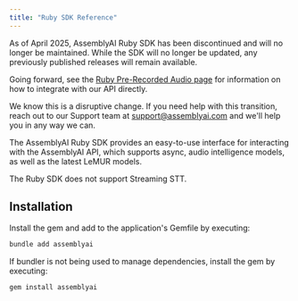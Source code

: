 ```yaml
---
title: "Ruby SDK Reference"
---
```


<Warning title="Deprecation Notice">
  As of April 2025, AssemblyAI Ruby SDK has been discontinued and will no longer be maintained. While the SDK will no longer be updated, any previously published releases will remain available.

  Going forward, see the [Ruby Pre-Recorded Audio page](/docs/getting-started/transcribe-an-audio-file/ruby) for information on how to integrate with our API directly.

  We know this is a disruptive change. If you need help with this transition, reach out to our Support team at support@assemblyai.com and we'll help you in any way we can.
</Warning>

The AssemblyAI Ruby SDK provides an easy-to-use interface for interacting with the AssemblyAI API, which supports async,
audio intelligence models, as well as the latest LeMUR models.

The Ruby SDK does not support Streaming STT.

## Installation

Install the gem and add to the application's Gemfile by executing:

```bash
bundle add assemblyai
```

If bundler is not being used to manage dependencies, install the gem by executing:

```bash
gem install assemblyai
```
